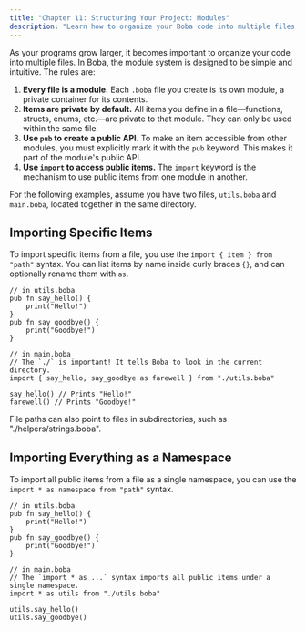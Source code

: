 ```yaml
---
title: "Chapter 11: Structuring Your Project: Modules"
description: "Learn how to organize your Boba code into multiple files and share code between them using the `import` keyword."
---
```


As your programs grow larger, it becomes important to organize your code into multiple files. In Boba, the module system is designed to be simple and intuitive. The rules are:

1.  **Every file is a module.** Each `.boba` file you create is its own module, a private container for its contents.
2.  **Items are private by default.** All items you define in a file—functions, structs, enums, etc.—are private to that module. They can only be used within the same file.
3.  **Use `pub` to create a public API.** To make an item accessible from other modules, you must explicitly mark it with the `pub` keyword. This makes it part of the module's public API.
4.  **Use `import` to access public items.** The `import` keyword is the mechanism to use public items from one module in another.

For the following examples, assume you have two files, `utils.boba` and `main.boba`, located together in the same directory.

## Importing Specific Items

To import specific items from a file, you use the `import { item } from "path"` syntax. You can list items by name inside curly braces `{}`, and can optionally rename them with `as`.

```boba
// in utils.boba
pub fn say_hello() {
    print("Hello!")
}
pub fn say_goodbye() {
    print("Goodbye!")
}

// in main.boba
// The `./` is important! It tells Boba to look in the current directory.
import { say_hello, say_goodbye as farewell } from "./utils.boba"

say_hello() // Prints "Hello!"
farewell() // Prints "Goodbye!"
```

File paths can also point to files in subdirectories, such as "./helpers/strings.boba".

## Importing Everything as a Namespace

To import all public items from a file as a single namespace, you can use the `import * as namespace from "path"` syntax.

```boba
// in utils.boba
pub fn say_hello() {
    print("Hello!")
}
pub fn say_goodbye() {
    print("Goodbye!")
}

// in main.boba
// The `import * as ...` syntax imports all public items under a single namespace.
import * as utils from "./utils.boba"

utils.say_hello()
utils.say_goodbye()